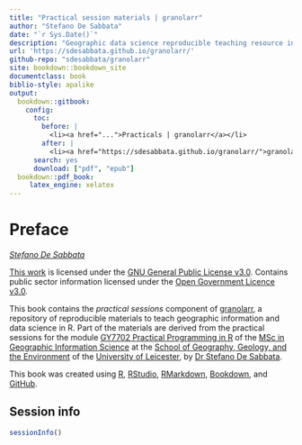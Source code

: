```yaml
---
title: "Practical session materials | granolarr"
author: "Stefano De Sabbata"
date: "`r Sys.Date()`"
description: "Geographic data science reproducible teaching resource in R, Practical session materials"
url: 'https://sdesabbata.github.io/granolarr/'
github-repo: "sdesabbata/granolarr"
site: bookdown::bookdown_site
documentclass: book
biblio-style: apalike
output:
  bookdown::gitbook:
    config:
      toc:
        before: |
          <li><a href="...">Practicals | granolarr</a></li>
        after: |
          <li><a href="https://sdesabbata.github.io/granolarr/">granolarr</a></li>
      search: yes
      download: ["pdf", "epub"]
  bookdown::pdf_book:
     latex_engine: xelatex
---
```


# Preface {-}

*[Stefano De Sabbata](https://stefanodesabbata.com)*

[This work](https://github.com/sdesabbata/GY7702) is licensed under the [GNU General Public License v3.0](https://www.gnu.org/licenses/gpl-3.0.html). Contains public sector information licensed under the [Open Government Licence v3.0](http://www.nationalarchives.gov.uk/doc/open-government-licence).

This book contains the *practical sessions* component of [granolarr](https://github.com/sdesabbata/granolarr), a repository of reproducible materials to teach geographic information and data science in R. Part of the materials are derived from the practical sessions for the module [GY7702 Practical Programming in R](https://sdesabbata.github.io/GY7702/) of the [MSc in Geographic Information Science](https://le.ac.uk/courses/geographical-information-science-msc/2019) at the [School of Geography, Geology, and the Environment](https://le.ac.uk/gge) of the [University of Leicester](https://le.ac.uk/), by [Dr Stefano De Sabbata](https://stefanodesabbata.com/).

This book was created using [R](https://www.r-project.org/), [RStudio](https://www.rstudio.com/), [RMarkdown](https://rmarkdown.rstudio.com/), [Bookdown](https://bookdown.org/), and [GitHub](https://github.com/sdesabbata).



## Session info {-}
```r
sessionInfo()
```
